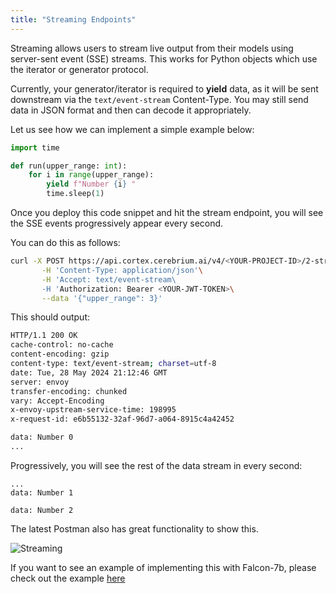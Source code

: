 ```yaml
---
title: "Streaming Endpoints"
---
```


Streaming allows users to stream live output from their models using server-sent event (SSE) streams.
This works for Python objects which use the iterator or generator protocol.

Currently, your generator/iterator is required to <b>yield</b> data, as it will be sent downstream via the `text/event-stream` Content-Type.
You may still send data in JSON format and then can decode it appropriately.

Let us see how we can implement a simple example below:

```python
import time

def run(upper_range: int):
    for i in range(upper_range):
        yield f"Number {i} "
        time.sleep(1)
```

Once you deploy this code snippet and hit the stream endpoint, you will see the SSE events progressively appear every second.

You can do this as follows:

```bash
curl -X POST https://api.cortex.cerebrium.ai/v4/<YOUR-PROJECT-ID>/2-streaming-endpoint/run \
       -H 'Content-Type: application/json'\
       -H 'Accept: text/event-stream\
       -H 'Authorization: Bearer <YOUR-JWT-TOKEN>\
       --data '{"upper_range": 3}'
```

This should output:

```bash
HTTP/1.1 200 OK
cache-control: no-cache
content-encoding: gzip
content-type: text/event-stream; charset=utf-8
date: Tue, 28 May 2024 21:12:46 GMT
server: envoy
transfer-encoding: chunked
vary: Accept-Encoding
x-envoy-upstream-service-time: 198995
x-request-id: e6b55132-32af-96d7-a064-8915c4a42452

data: Number 0
...
```

Progressively, you will see the rest of the data stream in every second:

```
...
data: Number 1

data: Number 2
```

The latest Postman also has great functionality to show this.

![Streaming](/images/cortex/streaming-postman.png)

If you want to see an example of implementing this with Falcon-7b, please check out the example [here](https://github.com/CerebriumAI/examples/tree/master/3-large-language-models/2-streaming-endpoint)
